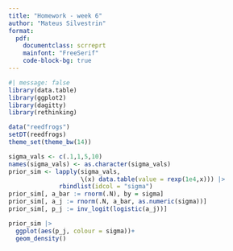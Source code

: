 ```yaml
---
title: "Homework - week 6"
author: "Mateus Silvestrin"
format: 
  pdf:
    documentclass: scrreprt
    mainfont: "FreeSerif"
    code-block-bg: true
---
```


```r
#| message: false
library(data.table)
library(ggplot2)
library(dagitty)
library(rethinking)

data("reedfrogs")
setDT(reedfrogs)
theme_set(theme_bw(14))
```

```r
sigma_vals <- c(.1,1,5,10)
names(sigma_vals) <- as.character(sigma_vals)
prior_sim <- lapply(sigma_vals,
                    \(x) data.table(value = rexp(1e4,x))) |>
              rbindlist(idcol = "sigma")
prior_sim[, a_bar := rnorm(.N), by = sigma]
prior_sim[, a_j := rnorm(.N, a_bar, as.numeric(sigma))]
prior_sim[, p_j := inv_logit(logistic(a_j))]

prior_sim |> 
  ggplot(aes(p_j, colour = sigma))+
  geom_density()

```

